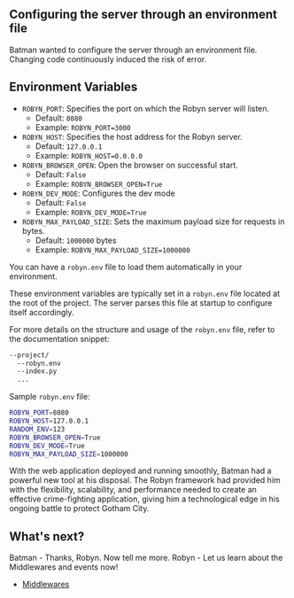 

## Configuring the server through an environment file

Batman wanted to configure the server through an environment file. Changing code continuously induced the risk of error.

## Environment Variables

 - `ROBYN_PORT`: Specifies the port on which the Robyn server will listen.
    - Default: `8080`
    - Example: `ROBYN_PORT=3000`
 - `ROBYN_HOST`: Specifies the host address for the Robyn server.
    - Default: `127.0.0.1`
    - Example: `ROBYN_HOST=0.0.0.0`
 - `ROBYN_BROWSER_OPEN`: Open the browser on successful start.
    - Default: `False`
    - Example: `ROBYN_BROWSER_OPEN=True`
 - `ROBYN_DEV_MODE`: Configures the dev mode
    - Default: `False`
    - Example: `ROBYN_DEV_MODE=True`
 - `ROBYN_MAX_PAYLOAD_SIZE`: Sets the maximum payload size for requests in bytes.
    - Default: `1000000` bytes
    - Example: `ROBYN_MAX_PAYLOAD_SIZE=1000000`

You can have a `robyn.env` file to load them automatically in your environment.

These environment variables are typically set in a `robyn.env` file located at the root of the project. The server parses this file at startup to configure itself accordingly.

For more details on the structure and usage of the `robyn.env` file, refer to the documentation snippet:

```bash {{title: 'Sample project directory'}}
--project/
  --robyn.env
  --index.py
  ...
```

Sample `robyn.env` file:

```bash {{ title: 'Sample Robyn.env' }}
ROBYN_PORT=8080
ROBYN_HOST=127.0.0.1
RANDOM_ENV=123
ROBYN_BROWSER_OPEN=True
ROBYN_DEV_MODE=True
ROBYN_MAX_PAYLOAD_SIZE=1000000
```

With the web application deployed and running smoothly, Batman had a powerful new tool at his disposal. The Robyn framework had provided him with the flexibility, scalability, and performance needed to create an effective crime-fighting application, giving him a technological edge in his ongoing battle to protect Gotham City.


## What's next?

Batman - Thanks, Robyn. Now tell me more.
Robyn - Let us learn about the Middlewares and events now!

- [Middlewares](/documentation/api_reference/middlewares)

